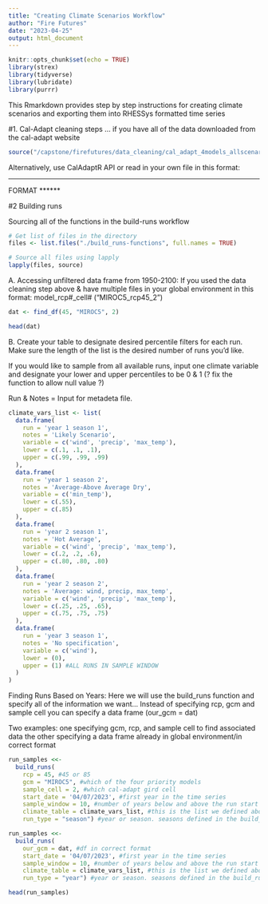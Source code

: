 ```yaml
---
title: "Creating Climate Scenarios Workflow"
author: "Fire Futures"
date: "2023-04-25"
output: html_document
---
```


```r
knitr::opts_chunk$set(echo = TRUE)
library(strex)
library(tidyverse)
library(lubridate)
library(purrr)
```

This Rmarkdown provides step by step instructions for creating climate scenarios and exporting them into RHESSys formatted time series 

#1. Cal-Adapt cleaning steps ... if you have all of the data downloaded from the cal-adapt website
```r
source("/capstone/firefutures/data_cleaning/cal_adapt_4models_allscenarios.R")
```

Alternatively, use CalAdaptR API or read in your own file in this format:

******
FORMAT
******

#2 Building runs 

Sourcing all of the functions in the build-runs workflow 
```r
# Get list of files in the directory
files <- list.files("./build_runs-functions", full.names = TRUE)

# Source all files using lapply
lapply(files, source)
```

A. Accessing unfiltered data frame from 1950-2100:
If you used the data cleaning step above & have multiple files in your global environment in this format: model_rcp#_cell# ("MIROC5_rcp45_2")

```r
dat <- find_df(45, "MIROC5", 2) 

head(dat)
```

B. Create your table to designate desired percentile filters for each run. Make sure the length of the list is the desired number of runs you'd like. 

If you would like to sample from all available runs, input one climate variable and designate your lower and upper percentiles to be 0 & 1
(? fix the function to allow null value ?) 

Run & Notes = Input for metadeta file. 

```r
climate_vars_list <- list(
  data.frame(
    run = 'year 1 season 1',
    notes = 'Likely Scenario',
    variable = c('wind', 'precip', 'max_temp'),
    lower = c(.1, .1, .1),
    upper = c(.99, .99, .99)
  ),
  data.frame(
    run = 'year 1 season 2',
    notes = 'Average-Above Average Dry',
    variable = c('min_temp'),
    lower = c(.55),
    upper = c(.85)
  ),
  data.frame(
    run = 'year 2 season 1',
    notes = 'Hot Average',
    variable = c('wind', 'precip', 'max_temp'),
    lower = c(.2, .2, .6),
    upper = c(.80, .80, .80)
  ),
  data.frame(
    run = 'year 2 season 2',
    notes = 'Average: wind, precip, max_temp',
    variable = c('wind', 'precip', 'max_temp'),
    lower = c(.25, .25, .65),
    upper = c(.75, .75, .75)
  ),
  data.frame(
    run = 'year 3 season 1',
    notes = 'No specification',
    variable = c('wind'),
    lower = (0),
    upper = (1) #ALL RUNS IN SAMPLE WINDOW 
  )
)
```

Finding Runs Based on Years: Here we will use the build_runs function and specify all of the information we want...
Instead of specifying rcp, gcm and sample cell you can specify a data frame (our_gcm = dat)

Two examples: 
one specifying gcm, rcp, and sample cell to find associated data
the other specifying a data frame already in global environment/in correct format 

```r
run_samples <<-
  build_runs(
    rcp = 45, #45 or 85
    gcm = "MIROC5", #which of the four priority models
    sample_cell = 2, #which cal-adapt gird cell
    start_date = '04/07/2023', #first year in the time series 
    sample_window = 10, #number of years below and above the run start date we'd like to filter for
    climate_table = climate_vars_list, #this is the list we defined above
    run_type = "season") #year or season. seasons defined in the build_runs function

run_samples <<-
  build_runs(
    our_gcm = dat, #df in correct format
    start_date = '04/07/2023', #first year in the time series
    sample_window = 10, #number of years below and above the run start date we'd like to filter for
    climate_table = climate_vars_list, #this is the list we defined above
    run_type = "year") #year or season. seasons defined in the build_runs function

head(run_samples)
```





